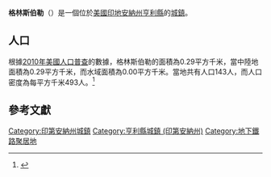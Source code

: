 {{noteTA
|G1=USState
|G2=地名
|G3=Unit
}}
{{Infobox settlement
|name            = 格林斯伯勒
|native_name = Greensboro
|settlement_type          = [[鎮|城鎮]]
|image_skyline            = Greensboro, Indiana.jpg
|imagesize                = 250px
|image_map                = Henry County Indiana Incorporated and Unincorporated areas Greensboro Highlighted 1829682.svg
|mapsize                  = 250px
|subdivision_type         = [[世界政區索引|國家]]
|subdivision_type1        = [[美国州份|州份]]
|subdivision_type2        = [[印地安納州行政區劃|縣]]
|subdivision_name         = [[美国|美国]]
|subdivision_name1        = [[印地安納州|印地安納州]]
|subdivision_name2        = [[亨利縣_(印地安納州)|亨利縣]]
|elevation_ft             = 981
|elevation_m              = 299
|timezone                 = [[北美东部时区|EST]]
|area_total_km2           = 0.29
|area_land_km2            = 0.29
|area_water_km2           = 0.00
|area_total_sq_mi         = 
|area_land_sq_mi          = 
|area_water_sq_mi         = 
|population_as_of         = [[2010年美國人口普查|2010]]
|population_footnotes     = 
|population_total         = 143
|population_density_km2   = auto
|population_density_sq_mi = auto
|utc_offset               = -5
|coordinates              = {{coord|39|52|42|N|85|27|55|W|display=inline,title}}
| coor_pinpoint           = 
| coordinates_footnotes   = 
|timezone_DST             = EDT
|utc_offset_DST           = -4
|postal_code_type         = [[美國郵區編號|郵區編號]]
|postal_code              = 47344
|area_code                = [[北美電話區號765|765]]
|blank_name = [[地名信息系统|GNIS ID]]
|blank_info = 435452<ref name="GNIS">{{cite gnis|435452|Greensboro}}</ref>
}}
'''格林斯伯勒'''（{{lang-en|Greensboro}}）是一個位於[[美國|美國]][[印地安納州|印地安納州]][[亨利縣_(印地安納州)|亨利縣]]的[[鎮|城鎮]]。

== 人口 ==
根據[[2010年美國人口普查|2010年美國人口普查]]的數據，格林斯伯勒的面積為0.29平方千米，當中陸地面積為0.29平方千米，而水域面積為0.00平方千米。當地共有人口143人，而人口密度為每平方千米493人。<ref name="GR8">{{cite web|url=http://factfinder2.census.gov|publisher=[[美国人口调查局|美国人口调查局]]|accessdate=2011-05-14|title=American FactFinder|archive-date=2013-09-11|archive-url=https://web.archive.org/web/20130911234518/http://factfinder2.census.gov/|dead-url=no}}</ref>

== 參考文獻 ==
{{reflist}}

{{亨利縣 (印地安納州)}}
{{Authority control}}

{{DEFAULTSORT:Greensboro, Indiana}}
[[Category:印第安納州城鎮|Category:印第安納州城鎮]]
[[Category:亨利縣城鎮_(印第安納州)|Category:亨利縣城鎮 (印第安納州)]]
[[Category:地下鐵路聚居地|Category:地下鐵路聚居地]]

{{Indiana-geo-stub}}